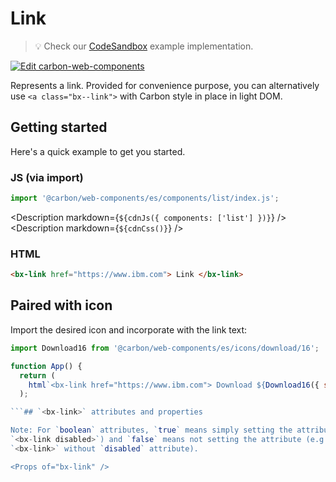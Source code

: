 
# Link

> 💡 Check our
> [CodeSandbox](https://codesandbox.io/s/github/carbon-design-system/carbon-for-ibm-dotcom/tree/main/packages/carbon-web-components/examples/codesandbox/basic/components/link)
> example implementation.

[![Edit carbon-web-components](https://codesandbox.io/static/img/play-codesandbox.svg)](https://codesandbox.io/s/github/carbon-design-system/carbon-for-ibm-dotcom/tree/main/packages/carbon-web-components/examples/codesandbox/basic/components/link)

Represents a link. Provided for convenience purpose, you can alternatively use
`<a class="bx--link">` with Carbon style in place in light DOM.

## Getting started

Here's a quick example to get you started.

### JS (via import)

```javascript
import '@carbon/web-components/es/components/list/index.js';
```

<Description markdown={`${cdnJs({ components: ['list'] })}`} />
<Description markdown={`${cdnCss()}`} />

### HTML

```html
<bx-link href="https://www.ibm.com"> Link </bx-link>
```

## Paired with icon

Import the desired icon and incorporate with the link text:

````javascript
import Download16 from '@carbon/web-components/es/icons/download/16';

function App() {
  return (
    html`<bx-link href="https://www.ibm.com"> Download ${Download16({ slot: 'icon' })}</bx-link>`
  );

```## `<bx-link>` attributes and properties

Note: For `boolean` attributes, `true` means simply setting the attribute (e.g.
`<bx-link disabled>`) and `false` means not setting the attribute (e.g.
`<bx-link>` without `disabled` attribute).

<Props of="bx-link" />
````
